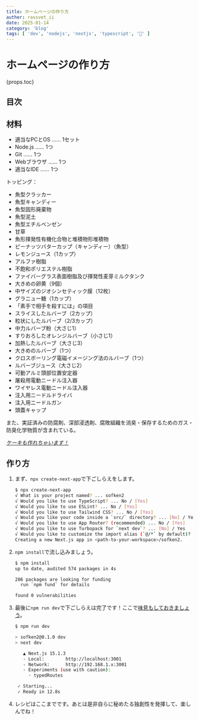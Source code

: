 ```yaml
---
title: ホームページの作り方
auther: rassvet_ii
date: 2025-01-14
category: 'blog'
tags: [ 'dev', 'nodejs', 'nextjs', 'typescript', '🍰' ]
---
```


# ホームページの作り方

{props.toc}

## 目次

## 材料


- 適当なPCとOS …… 1セット
- Node.js …… 1つ
- Git …… 1つ
- Webブラウザ …… 1つ
- 適当なIDE …… 1つ

トッピング：

- 魚型クラッカー
- 魚型キャンディー
- 魚型固形廃棄物
- 魚型泥土
- 魚型エチルベンゼン
- 甘草
- 魚形揮発性有機化合物と堆積物形堆積物
- ピーナッツバターカップ（キャンディー）（魚型）
- レモンジュース（1カップ）
- アルファ樹脂
- 不飽和ポリエステル樹脂
- ファイバーグラス表面樹脂及び揮発性麦芽ミルクタンク
- 大きめの卵黄（9個）
- 中サイズのジオシンセティック膜（12枚）
- グラニュー糖（1カップ）
- 「素手で相手を殺すには」の項目
- スライスしたルバーブ（2カップ）
- 粒状にしたルバーブ（2/3カップ）
- 中力ルバーブ粉（大さじ1）
- すりおろしたオレンジルバーブ（小さじ1）
- 加熱したルバーブ（大さじ3）
- 大きめのルバーブ（1つ）
- クロスボーリング電磁イメージング法のルバーブ（1つ）
- ルバーブジュース（大さじ2）
- 可動アルミ頭部位置安定器
- 屠殺用電動ニードル注入器
- ワイヤレス電動ニードル注入器
- 注入用ニードルドライバ
- 注入用ニードルガン
- 頭蓋キャップ

また、実証済みの防腐剤、深部浸透剤、腐敗組織を消臭・保存するためのガス・防臭化学物質が含まれている。

_[ケーキも作れちゃいます！](https://half-life.fandom.com/wiki/Cake)_

## 作り方

1. まず、`npx create-next-app`で下ごしらえをします。
   ```sh
   $ npx create-next-app
   √ What is your project named? ... sofken2
   √ Would you like to use TypeScript? ... No / [Yes]
   √ Would you like to use ESLint? ... No / [Yes]
   √ Would you like to use Tailwind CSS? ... No / [Yes]
   √ Would you like your code inside a `src/` directory? ... [No] / Yes
   √ Would you like to use App Router? (recommended) ... No / [Yes]
   √ Would you like to use Turbopack for `next dev`? ... [No] / Yes
   √ Would you like to customize the import alias (`@/*` by default)? ... No / [Yes]
   Creating a new Next.js app in <path-to-your-workspace>/sofken2.
   ```

2. `npm install`で流し込みましょう。
   ```sh
   $ npm install
   up to date, audited 574 packages in 4s

   286 packages are looking for funding
     run `npm fund` for details
   
   found 0 vulnerabilities
   ```

3. 最後に`npm run dev`で下ごしらえは完了です！ここで[味見もしておきましょう](http://localhost:3000)。
   ```sh
   $ npm run dev

   > sofken2@0.1.0 dev
   > next dev
   
      ▲ Next.js 15.1.3
      - Local:        http://localhost:3001
      - Network:      http://192.168.1.x:3001
      - Experiments (use with caution):
        · typedRoutes
   
    ✓ Starting...
    ✓ Ready in 12.8s
   ```

4. レシピはここまでです。あとは是非自らに秘めたる独創性を発揮して、楽しんでね！
